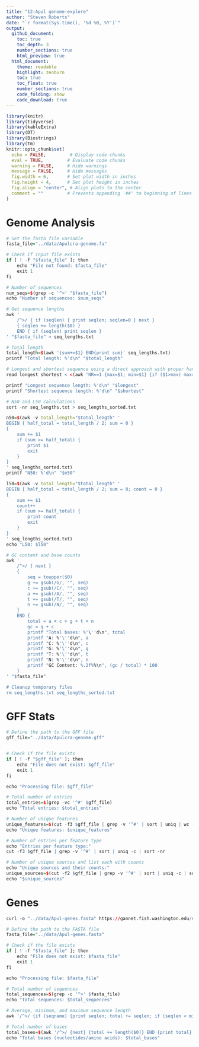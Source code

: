 ```yaml
---
title: "12-Apul genome-explore"
author: "Steven Roberts"
date: "`r format(Sys.time(), '%d %B, %Y')`"  
output: 
  github_document:
    toc: true
    toc_depth: 3
    number_sections: true
    html_preview: true
  html_document:
    theme: readable
    highlight: zenburn
    toc: true
    toc_float: true
    number_sections: true
    code_folding: show
    code_download: true
---
```



```r
library(knitr)
library(tidyverse)
library(kableExtra)
library(DT)
library(Biostrings)
library(tm)
knitr::opts_chunk$set(
  echo = FALSE,         # Display code chunks
  eval = TRUE,         # Evaluate code chunks
  warning = FALSE,     # Hide warnings
  message = FALSE,     # Hide messages
  fig.width = 6,       # Set plot width in inches
  fig.height = 4,      # Set plot height in inches
  fig.align = "center", # Align plots to the center
  comment = ""         # Prevents appending '##' to beginning of lines in code output
)
```


# Genome Analysis


```r
# Set the fasta file variable
fasta_file="../data/Apulcra-genome.fa"

# Check if input file exists
if [ ! -f "$fasta_file" ]; then
    echo "File not found: $fasta_file"
    exit 1
fi

# Number of sequences
num_seqs=$(grep -c '^>' "$fasta_file")
echo "Number of sequences: $num_seqs"

# Get sequence lengths
awk '
    /^>/ { if (seqlen) { print seqlen; seqlen=0 } next }
    { seqlen += length($0) }
    END { if (seqlen) print seqlen }
' "$fasta_file" > seq_lengths.txt

# Total length
total_length=$(awk '{sum+=$1} END{print sum}' seq_lengths.txt)
printf "Total length: %'d\n" "$total_length"

# Longest and shortest sequence using a direct approach with proper handling of zero-length sequences
read longest shortest < <(awk 'NR==1 {max=$1; min=$1} {if ($1>max) max=$1; if ($1<min && $1>0) min=$1} END {print max, min}' seq_lengths.txt)

printf "Longest sequence length: %'d\n" "$longest"
printf "Shortest sequence length: %'d\n" "$shortest"

# N50 and L50 calculations
sort -nr seq_lengths.txt > seq_lengths_sorted.txt

n50=$(awk -v total_length="$total_length" '
BEGIN { half_total = total_length / 2; sum = 0 }
{
    sum += $1
    if (sum >= half_total) {
        print $1
        exit
    }
}
' seq_lengths_sorted.txt)
printf "N50: %'d\n" "$n50"

l50=$(awk -v total_length="$total_length" '
BEGIN { half_total = total_length / 2; sum = 0; count = 0 }
{
    sum += $1
    count++
    if (sum >= half_total) {
        print count
        exit
    }
}
' seq_lengths_sorted.txt)
echo "L50: $l50"

# GC content and base counts
awk '
    /^>/ { next }
    {
        seq = toupper($0)
        g += gsub(/G/, "", seq)
        c += gsub(/C/, "", seq)
        a += gsub(/A/, "", seq)
        t += gsub(/T/, "", seq)
        n += gsub(/N/, "", seq)
    }
    END {
        total = a + c + g + t + n
        gc = g + c
        printf "Total bases: %'\''d\n", total
        printf "A: %'\''d\n", a
        printf "C: %'\''d\n", c
        printf "G: %'\''d\n", g
        printf "T: %'\''d\n", t
        printf "N: %'\''d\n", n
        printf "GC Content: %.2f%%\n", (gc / total) * 100
    }
' "$fasta_file"

# Cleanup temporary files
rm seq_lengths.txt seq_lengths_sorted.txt
```


# GFF Stats 


```r
# Define the path to the GFF file
gff_file="../data/Apulcra-genome.gff"


# Check if the file exists
if [ ! -f "$gff_file" ]; then
    echo "File does not exist: $gff_file"
    exit 1
fi

echo "Processing file: $gff_file"

# Total number of entries
total_entries=$(grep -vc '^#' $gff_file)
echo "Total entries: $total_entries"

# Number of unique features
unique_features=$(cut -f3 $gff_file | grep -v '^#' | sort | uniq | wc -l)
echo "Unique features: $unique_features"

# Number of entries per feature type
echo "Entries per feature type:"
cut -f3 $gff_file | grep -v '^#' | sort | uniq -c | sort -nr

# Number of unique sources and list each with counts
echo "Unique sources and their counts:"
unique_sources=$(cut -f2 $gff_file | grep -v '^#' | sort | uniq -c | sort -nr)
echo "$unique_sources"
```

# Genes

```r
curl -o "../data/Apul-genes.fasta" https://gannet.fish.washington.edu/seashell/bu-github/mechanism_to_model/data/Apul-genes.fasta
```


```r
# Define the path to the FASTA file
fasta_file="../data/Apul-genes.fasta"

# Check if the file exists
if [ ! -f "$fasta_file" ]; then
    echo "File does not exist: $fasta_file"
    exit 1
fi

echo "Processing file: $fasta_file"

# Total number of sequences
total_sequences=$(grep -c '^>' $fasta_file)
echo "Total sequences: $total_sequences"

# Average, minimum, and maximum sequence length
awk '/^>/ {if (seqname) {print seqlen; total += seqlen; if (seqlen < min || min == 0) min = seqlen; if (seqlen > max) max = seqlen;} seqname = $0; seqlen = 0; next;} {seqlen += length($0)} END {print seqlen; total += seqlen; if (seqlen < min || min == 0) min = seqlen; if (seqlen > max) max = seqlen; print total/NR, min, max}' $fasta_file | awk 'BEGIN {min = 0; max = 0; total = 0; count = 0} {total += $1; count++; if (NR == 1 || $1 < min) min = $1; if ($1 > max) max = $1} END {print "Average sequence length: " total/count; print "Shortest sequence length: " min; print "Longest sequence length: " max;}'

# Total number of bases
total_bases=$(awk '/^>/ {next} {total += length($0)} END {print total}' $fasta_file)
echo "Total bases (nucleotides/amino acids): $total_bases"
```